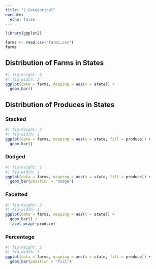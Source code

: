 ```yaml
---
title: "2 Categorical"
execute: 
  echo: false
---
```


```r
library(ggplot2)
```



```r
farms <- read.csv("farms.csv")
farms
```
## Distribution of Farms in States

```r
#| fig-height: 2
#| fig-width: 2
ggplot(data = farms, mapping = aes(x = state)) +
  geom_bar()
```

## Distribution of Produces in States

### Stacked

```r
#| fig-height: 2
#| fig-width: 3
ggplot(data = farms, mapping = aes(x = state, fill = produce)) +
  geom_bar()
```

### Dodged

```r
#| fig-height: 2
#| fig-width: 3
ggplot(data = farms, mapping = aes(x = state, fill = produce)) +
  geom_bar(position = "dodge")
```

### Facetted

```r
#| fig-height: 2
#| fig-width: 3
ggplot(data = farms, mapping = aes(x = state)) +
  geom_bar() +
  facet_wrap(~produce)
```

### Percentage

```r
#| fig-height: 2
#| fig-width: 3
ggplot(data = farms, mapping = aes(x = state, fill = produce)) +
  geom_bar(position = "fill")
```


